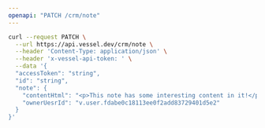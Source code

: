 ```yaml
---
openapi: "PATCH /crm/note"
---
```


<RequestExample>

```bash Request
curl --request PATCH \
  --url https://api.vessel.dev/crm/note \
  --header 'Content-Type: application/json' \
  --header 'x-vessel-api-token: ' \
  --data '{
  "accessToken": "string",
  "id": "string",
  "note": {
    "contentHtml": "<p>This note has some interesting content in it!</p>",
    "ownerUesrId": "v.user.fdabe0c18113ee0f2add83729401d5e2"
  }
}'
```

</RequestExample>
